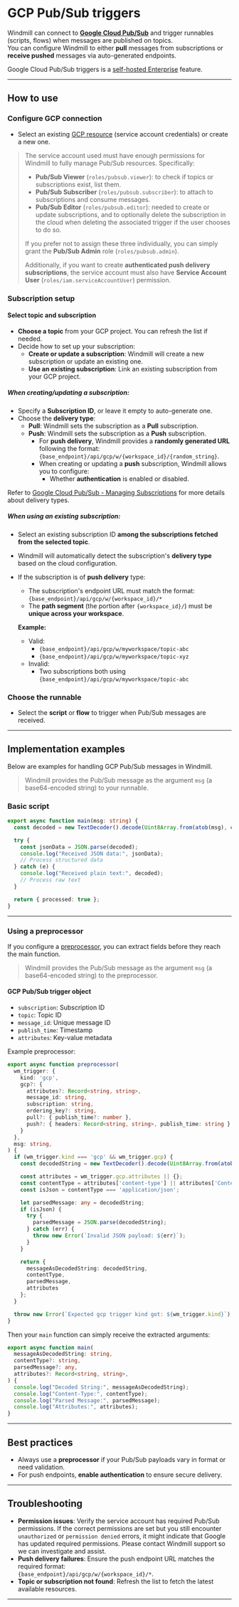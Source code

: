 # GCP Pub/Sub triggers

Windmill can connect to [**Google Cloud Pub/Sub**](https://cloud.google.com/pubsub/docs/overview) and trigger runnables (scripts, flows) when messages are published on topics.\
You can configure Windmill to either **pull** messages from subscriptions or **receive pushed** messages via auto-generated endpoints.

Google Cloud Pub/Sub triggers is a [self-hosted Enterprise](/pricing) feature.

---

## How to use

### Configure GCP connection

- Select an existing [GCP resource](https://hub.windmill.dev/resource_types/154/gcloud) (service account credentials) or create a new one.

> The service account used must have enough permissions for Windmill to fully manage Pub/Sub resources. Specifically:
>
> - **Pub/Sub Viewer** (`roles/pubsub.viewer`): to check if topics or subscriptions exist, list them.
> - **Pub/Sub Subscriber** (`roles/pubsub.subscriber`): to attach to subscriptions and consume messages.
> - **Pub/Sub Editor** (`roles/pubsub.editor`): needed to create or update subscriptions, and to optionally delete the subscription in the cloud when deleting the associated trigger if the user chooses to do so.
>
> If you prefer not to assign these three individually, you can simply grant the **Pub/Sub Admin** role (`roles/pubsub.admin`).
>
> Additionally, if you want to create **authenticated push delivery subscriptions**, the service account must also have **Service Account User** (`roles/iam.serviceAccountUser`) permission.

### Subscription setup

#### Select topic and subscription

- **Choose a topic** from your GCP project. You can refresh the list if needed.
- Decide how to set up your subscription:
  - **Create or update a subscription**: Windmill will create a new subscription or update an existing one.
  - **Use an existing subscription**: Link an existing subscription from your GCP project.

##### When creating/updating a subscription:

- Specify a **Subscription ID**, or leave it empty to auto-generate one.
- Choose the **delivery type**:
  - **Pull**: Windmill sets the subscription as a **Pull** subscription.
  - **Push**: Windmill sets the subscription as a **Push** subscription.
    - For **push delivery**, Windmill provides a **randomly generated URL** following the format:\
      `{base_endpoint}/api/gcp/w/{workspace_id}/{random_string}`.
    - When creating or updating a **push** subscription, Windmill allows you to configure:
      - Whether **authentication** is enabled or disabled.

Refer to [Google Cloud Pub/Sub - Managing Subscriptions](https://cloud.google.com/pubsub/docs/subscriber) for more details about delivery types.

##### When using an existing subscription:

- Select an existing subscription ID **among the subscriptions fetched from the selected topic**.
- Windmill will automatically detect the subscription's **delivery type** based on the cloud configuration.
- If the subscription is of **push delivery** type:
  - The subscription's endpoint URL must match the format:\
    `{base_endpoint}/api/gcp/w/{workspace_id}/*`
  - The **path segment** (the portion after `{workspace_id}/`) must be **unique across your workspace**.

  **Example:**

  - Valid:
    - `{base_endpoint}/api/gcp/w/myworkspace/topic-abc`
    - `{base_endpoint}/api/gcp/w/myworkspace/topic-xyz`
  - Invalid:
    - Two subscriptions both using `{base_endpoint}/api/gcp/w/myworkspace/topic-abc`

### Choose the runnable

- Select the **script** or **flow** to trigger when Pub/Sub messages are received.

---

## Implementation examples

Below are examples for handling GCP Pub/Sub messages in Windmill.

> Windmill provides the Pub/Sub message as the argument `msg` (a base64-encoded string) to your runnable.

### Basic script

```typescript
export async function main(msg: string) {
  const decoded = new TextDecoder().decode(Uint8Array.from(atob(msg), c => c.charCodeAt(0)));

  try {
    const jsonData = JSON.parse(decoded);
    console.log("Received JSON data:", jsonData);
    // Process structured data
  } catch (e) {
    console.log("Received plain text:", decoded);
    // Process raw text
  }

  return { processed: true };
}
```

---

### Using a preprocessor

If you configure a [preprocessor](../43_preprocessors/index.mdx), you can extract fields before they reach the main function.

> Windmill provides the Pub/Sub message as the argument `msg` (a base64-encoded string) to the preprocessor.

#### GCP Pub/Sub trigger object

- `subscription`: Subscription ID
- `topic`: Topic ID
- `message_id`: Unique message ID
- `publish_time`: Timestamp
- `attributes`: Key-value metadata

Example preprocessor:

```typescript
export async function preprocessor(
  wm_trigger: {
    kind: 'gcp',
    gcp?: {
      attributes?: Record<string, string>,
      message_id: string,
      subscription: string,
      ordering_key?: string,
      pull?: { publish_time?: number },
      push?: { headers: Record<string, string>, publish_time: string }
    }
  },
  msg: string,
) {
  if (wm_trigger.kind === 'gcp' && wm_trigger.gcp) {
    const decodedString = new TextDecoder().decode(Uint8Array.from(atob(msg), c => c.charCodeAt(0)));

    const attributes = wm_trigger.gcp.attributes || {};
    const contentType = attributes['content-type'] || attributes['Content-Type'];
    const isJson = contentType === 'application/json';

    let parsedMessage: any = decodedString;
    if (isJson) {
      try {
        parsedMessage = JSON.parse(decodedString);
      } catch (err) {
        throw new Error(`Invalid JSON payload: ${err}`);
      }
    }

    return {
      messageAsDecodedString: decodedString,
      contentType,
      parsedMessage,
      attributes
    };
  }

  throw new Error(`Expected gcp trigger kind got: ${wm_trigger.kind}`);
}
```

Then your `main` function can simply receive the extracted arguments:

```typescript
export async function main(
  messageAsDecodedString: string,
  contentType?: string,
  parsedMessage?: any,
  attributes?: Record<string, string>,
) {
  console.log("Decoded String:", messageAsDecodedString);
  console.log("Content-Type:", contentType);
  console.log("Parsed Message:", parsedMessage);
  console.log("Attributes:", attributes);
}
```

---

## Best practices

- Always use a **preprocessor** if your Pub/Sub payloads vary in format or need validation.
- For push endpoints, **enable authentication** to ensure secure delivery.

---

## Troubleshooting

- **Permission issues**: Verify the service account has required Pub/Sub permissions. If the correct permissions are set but you still encounter `unauthorized` or `permission denied` errors, it might indicate that Google has updated required permissions. Please contact Windmill support so we can investigate and assist.
- **Push delivery failures**: Ensure the push endpoint URL matches the required format:\
`{base_endpoint}/api/gcp/w/{workspace_id}/*`.
- **Topic or subscription not found**: Refresh the list to fetch the latest available resources.

---
